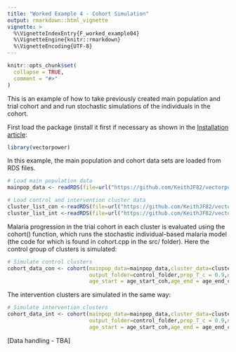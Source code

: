 ```yaml
---
title: "Worked Example 4 - Cohort Simulation"
output: rmarkdown::html_vignette
vignette: >
  %\VignetteIndexEntry{F_worked_example04}
  %\VignetteEngine{knitr::rmarkdown}
  %\VignetteEncoding{UTF-8}
---
```


```r
knitr::opts_chunk$set(
  collapse = TRUE,
  comment = "#>"
)
```

This is an example of how to take previously created main population and trial cohort and and run stochastic simulations of the individuals in the cohort. 

First load the package (install it first if necessary as shown in the [Installation article](https://keithjf82.github.io/vectorpower/articles/B_installation.html):

```r
library(vectorpower)
```

In this example, the main population and cohort data sets are loaded from RDS files.

```r
# Load main population data
mainpop_data <- readRDS(file=url("https://github.com/KeithJF82/vectorpower/raw/master/inst/extdata/mainpop_data.Rds"))

# Load control and intervention cluster data
cluster_list_con <-readRDS(file=url("https://github.com/KeithJF82/vectorpower/raw/master/inst/extdata/cluster_list_con.Rds"))
cluster_list_int <-readRDS(file=url("https://github.com/KeithJF82/vectorpower/raw/master/inst/extdata/cluster_list_int.Rds"))
```

Malaria progression in the trial cohort in each cluster is evaluated using the cohort() function, which runs the stochastic individual-based malaria model (the code for which is found in cohort.cpp in the src/ folder). Here the control group of clusters is simulated:

```r
# Simulate control clusters
cohort_data_con <- cohort(mainpop_data=mainpop_data,cluster_data=cluster_list_con,
                          output_folder=control_folder,prop_T_c = 0.9,n_patients = n_patients,
                          age_start = age_start_coh,age_end = age_end_coh)
```

The intervention clusters are simulated in the same way:

```r
# Simulate intervention clusters
cohort_data_int <- cohort(mainpop_data=mainpop_data,cluster_data=cluster_list_int,
                          output_folder=control_folder,prop_T_c = 0.9,n_patients = n_patients,
                          age_start = age_start_coh,age_end = age_end_coh)
```

[Data handling - TBA]
